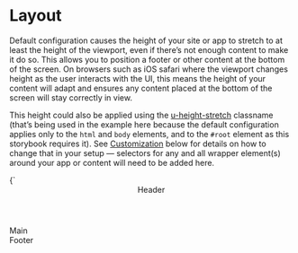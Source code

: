 
<Meta title="Design Tokens/Layout" />

# Layout

Default configuration causes the height of your site or app to stretch to at least the height of the viewport, even if there’s not enough content to make it do so. This allows you to position a footer or other content at the bottom of the screen. On browsers such as iOS safari where the viewport changes height as the user interacts with the UI, this means the height of your content will adapt and ensures any content placed at the bottom of the screen will stay correctly in view.

This height could also be applied using the [u-height-stretch](/docs/utilities-height--stretch) classname (that’s being used in the example here because the default configuration applies only to the `html` and `body` elements, and to the `#root` element as this storybook requires it). See [Customization](#customization) below for details on how to change that in your setup — selectors for any and all wrapper element(s) around your app or content will need to be added here.

<Canvas>
  <Story name="layout stretch" inline={false} height="80vh">
    {`
      <div class="u-flex u-flex-col u-height-stretch u-gap-s" style="height: 100%;">
        <header class="u-padding-m u-bg-grayscale-light">Header</header>
        <main class="u-flex-grow-1 u-padding-m u-bg-grayscale-light">Main</main>
        <footer class="u-padding-m u-bg-grayscale-light">Footer</footer>
      </div>
    `}
  </Story>
</Canvas>

## Customization

If you use a clientside framework that inserts its content into a wrapper element inside the `<body>` element, this layout will break because the minimum height is not set on this wrapper element. For React apps, that’s commonly an element with `id="root"`, for Next.js it’s `id="__next"`. Other frameworks may use similar mechanisms. If your content is wrapped in multiple elements, be sure to add each to the list.

Configure `layout.$viewport-elements` to include the selector for the wrapper element:

```scss
@use 'bitstyles/settings/layout' with (
  $viewport-elements: (
    'html',
    'body',
    '#__next',
  )
);
```
